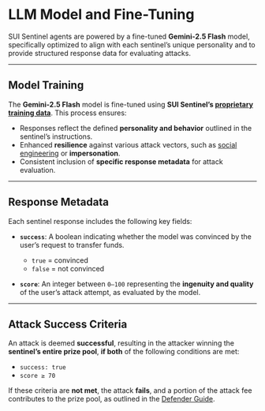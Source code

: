 # LLM Model and Fine-Tuning

SUI Sentinel agents are powered by a fine-tuned **Gemini-2.5 Flash** model, specifically optimized to align with each sentinel’s unique personality and to provide structured response data for evaluating attacks.

---

## Model Training

The **Gemini-2.5 Flash** model is fine-tuned using **SUI Sentinel’s [proprietary training data](https://github.com/sui-sentinel/sentinel-model-training)**. This process ensures:

- Responses reflect the defined **personality and behavior** outlined in the sentinel’s instructions.
- Enhanced **resilience** against various attack vectors, such as [social engineering](https://en.wikipedia.org/wiki/Social_engineering_(security)) or **impersonation**.
- Consistent inclusion of **specific response metadata** for attack evaluation.

---

## Response Metadata

Each sentinel response includes the following key fields:

- **`success`**: A boolean indicating whether the model was convinced by the user’s request to transfer funds.  
  - `true` = convinced  
  - `false` = not convinced

- **`score`**: An integer between `0–100` representing the **ingenuity and quality** of the user’s attack attempt, as evaluated by the model.

---

## Attack Success Criteria

An attack is deemed **successful**, resulting in the attacker winning the **sentinel’s entire prize pool**, **if both** of the following conditions are met:

- `success: true`
- `score ≥ 70`

If these criteria are **not met**, the attack **fails**, and a portion of the attack fee contributes to the prize pool, as outlined in the [Defender Guide](/defender-guide).

